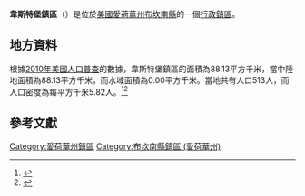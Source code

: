 {{noteTA
|G1=USState
|G2=地名
|G3=Unit
}}
{{Infobox settlement
|official_name            = 韋斯特堡鎮區
|native_name = Westburg Township
|settlement_type          = [[行政鎮區|行政鎮區]]
|image_skyline            = 
|imagesize                = 
|image_map                = Map highlighting Westburg Township, Buchanan County, Iowa.svg
|mapsize                  = 250px
|pushpin_map  =USA Iowa
|pushpin_label = 韋斯特堡鎮區
|pushpin_label_position   = top
|pushpin_map_caption      = 韋斯特堡鎮區在愛荷華州的位置
|subdivision_type         = [[世界政區索引|國家]]
|subdivision_type1        = [[美国州份|州份]]
|subdivision_type2        = [[愛荷華州行政区划|縣]]
|subdivision_name         = [[美国|美国]]
|subdivision_name1        = [[愛荷華州|愛荷華州]]
|subdivision_name2        = [[布坎南縣_(愛荷華州)|布坎南縣]]
|elevation_ft             = 965
|elevation_m              = 294
|timezone                 = [[北美中部時區|北美中部時區]]
|area_total_km2           = 88.13
|area_land_km2            = 88.13
|area_water_km2           = 0.00
|area_total_sq_mi         = 
|area_land_sq_mi          = 
|area_water_sq_mi         = 
|population_as_of         = [[2010年美國人口普查|2010]]
|population_footnotes     = 
|population_total         = 513
|population_density_km2   = auto
|population_density_sq_mi = auto
|utc_offset               = -6
|coordinates              = {{coord|42|25|46|N|92|00|45|W|type:city_region:US-AL_source:GNS-enwiki|display=inline,title}}
| coor_pinpoint           = 
| coordinates_footnotes   = 
|timezone_DST             = CDT
|utc_offset_DST           = -5
|postal_code_type         = [[美國郵區編號|郵區編號]]
|postal_code              = 
|area_code                = {{link-en|电话区号319|Area code 319|319}}
|blank_name = [[地名信息系统|GNIS ID]]
|blank_info = 468973
}}
'''韋斯特堡鎮區'''（{{lang-en|Westburg Township}}）是位於[[美國|美國]][[愛荷華州|愛荷華州]][[布坎南縣_(愛荷華州)|布坎南縣]]的一個[[行政鎮區|行政鎮區]]。

== 地方資料 ==
根據[[2010年美國人口普查|2010年美國人口普查]]的數據，韋斯特堡鎮區的面積為88.13平方千米，當中陸地面積為88.13平方千米，而水域面積為0.00平方千米。當地共有人口513人，而人口密度為每平方千米5.82人。<ref name="GR8">{{cite web|url=http://factfinder2.census.gov|publisher=[[美国人口调查局|美国人口调查局]]|accessdate=2011-05-14|title=American FactFinder|archive-date=2011-07-26|archive-url=https://web.archive.org/web/20110726025515/http://factfinder2.census.gov/|dead-url=no}}</ref><ref>{{cite web|url=https://www.citypopulation.de/en/usa/iowa/admin/|title=USA: Iowa (Counties and Townships) - City Population}}</ref>

== 參考文獻 ==
{{reflist}}

{{布坎南縣 (愛荷華州)}}

{{DEFAULTSORT:Westburg Township}}
[[Category:愛荷華州鎮區|Category:愛荷華州鎮區]]
[[Category:布坎南縣鎮區_(愛荷華州)|Category:布坎南縣鎮區 (愛荷華州)]]

{{Iowa-geo-stub}}